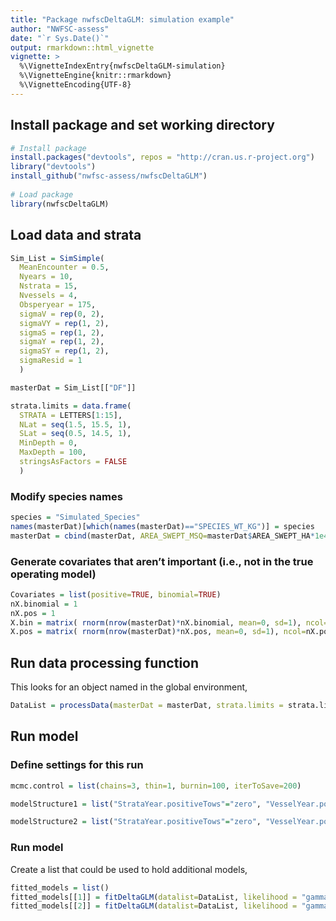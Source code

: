 ```yaml
---
title: "Package nwfscDeltaGLM: simulation example"
author: "NWFSC-assess"
date: "`r Sys.Date()`"
output: rmarkdown::html_vignette
vignette: >
  %\VignetteIndexEntry{nwfscDeltaGLM-simulation}
  %\VignetteEngine{knitr::rmarkdown}
  %\VignetteEncoding{UTF-8}
---
```


## Install package and set working directory

```r
# Install package
install.packages("devtools", repos = "http://cran.us.r-project.org")
library("devtools")
install_github("nwfsc-assess/nwfscDeltaGLM")
  
# Load package
library(nwfscDeltaGLM)
```

## Load data and strata

```r
Sim_List = SimSimple(
  MeanEncounter = 0.5,
  Nyears = 10,
  Nstrata = 15,
  Nvessels = 4,
  Obsperyear = 175,
  sigmaV = rep(0, 2),
  sigmaVY = rep(1, 2),
  sigmaS = rep(1, 2),
  sigmaY = rep(1, 2),
  sigmaSY = rep(1, 2),
  sigmaResid = 1
  )

masterDat = Sim_List[["DF"]]

strata.limits = data.frame(
  STRATA = LETTERS[1:15],
  NLat = seq(1.5, 15.5, 1),
  SLat = seq(0.5, 14.5, 1),
  MinDepth = 0,
  MaxDepth = 100,
  stringsAsFactors = FALSE
  )
```

### Modify species names
```r
species = "Simulated_Species"
names(masterDat)[which(names(masterDat)=="SPECIES_WT_KG")] = species
masterDat = cbind(masterDat, AREA_SWEPT_MSQ=masterDat$AREA_SWEPT_HA*1e4)
```

### Generate covariates that aren't important (i.e., not in the true operating model)
```r
Covariates = list(positive=TRUE, binomial=TRUE)
nX.binomial = 1
nX.pos = 1
X.bin = matrix( rnorm(nrow(masterDat)*nX.binomial, mean=0, sd=1), ncol=nX.binomial)
X.pos = matrix( rnorm(nrow(masterDat)*nX.pos, mean=0, sd=1), ncol=nX.pos)
```

## Run data processing function
This looks for an object named \code{masterDat} in the global environment,
```r
DataList = processData(masterDat = masterDat, strata.limits = strata.limits, X.bin=X.bin, X.pos=X.pos)
```

## Run model

### Define settings for this run
```r
mcmc.control = list(chains=3, thin=1, burnin=100, iterToSave=200)

modelStructure1 = list("StrataYear.positiveTows"="zero", "VesselYear.positiveTows"="random2", "StrataYear.zeroTows"="zero", "VesselYear.zeroTows"="random2", "Vessel.positiveTows"="zero", "Vessel.zeroTows"="zero", "Catchability.positiveTows"="one", "Catchability.zeroTows"="zero", "year.deviations"="fixed", "strata.deviations"="fixed")

modelStructure2 = list("StrataYear.positiveTows"="zero", "VesselYear.positiveTows"="zero", "Vessel.positiveTows"="random2", "StrataYear.zeroTows"="zero", "VesselYear.zeroTows"="zero", "Vessel.zeroTows"="random2", "Catchability.positiveTows"="one", "Catchability.zeroTows"="zero", "year.deviations"="fixed", "strata.deviations"="fixed")
```

### Run model 
Create a list that could be used to hold additional models,

```r
fitted_models = list()
fitted_models[[1]] = fitDeltaGLM(datalist=DataList, likelihood = "gamma", modelStructure=modelStructure1, mcmc.control=mcmc.control, covariates=Covariates, Species=species)
fitted_models[[2]] = fitDeltaGLM(datalist=DataList, likelihood = "gamma", modelStructure=modelStructure2, mcmc.control=mcmc.control, covariates=Covariates, Species=species)
```





